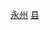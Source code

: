 {{Catnav|頁面分類|...|中国县份|中国各省县份|湖南省县份}}
{{Catnav|頁面分類|...|湖南行政区划|湖南省县级行政区|湖南省县份}}
{{Catnav|頁面分類|...|湖南市州|湖南地级市|永州|永州行政区划|永州区县}}
{{catmore|新田县|湖南省新田县}}

[[Category:湖南省县份|永州]]
[[Category:永州区县|县]]